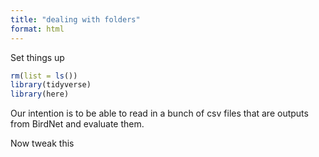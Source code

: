 ```yaml
---
title: "dealing with folders"
format: html
---
```


Set things up
```r
rm(list = ls())
library(tidyverse)
library(here)
```

Our intention is to be able to read in a bunch of csv files that are outputs from BirdNet and evaluate them.

Now tweak this

